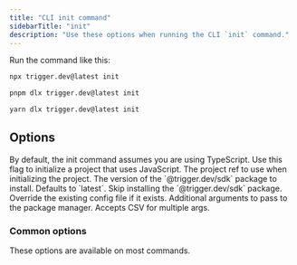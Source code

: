 ```yaml
---
title: "CLI init command"
sidebarTitle: "init"
description: "Use these options when running the CLI `init` command."
---
```



Run the command like this:

<CodeGroup>

```bash npm
npx trigger.dev@latest init
```

```bash pnpm
pnpm dlx trigger.dev@latest init
```

```bash yarn
yarn dlx trigger.dev@latest init
```

</CodeGroup>

## Options

<ParamField body="Javascript" type="--javascript">
  By default, the init command assumes you are using TypeScript. Use this flag to initialize a
  project that uses JavaScript.
</ParamField>

<ParamField body="Project ref" type="--project-ref | -p">
  The project ref to use when initializing the project.
</ParamField>

<ParamField body="Package tag" type="--tag | -t">
  The version of the `@trigger.dev/sdk` package to install. Defaults to `latest`.
</ParamField>

<ParamField body="Skip package install" type="--skip-package-install">
  Skip installing the `@trigger.dev/sdk` package.
</ParamField>

<ParamField body="Override config" type="--override-config">
  Override the existing config file if it exists.
</ParamField>

<ParamField body="Package arguments" type="--pkg-args">
  Additional arguments to pass to the package manager. Accepts CSV for multiple args.
</ParamField>

### Common options

These options are available on most commands.

<CommonOptions />
